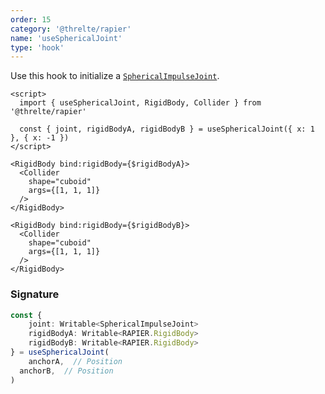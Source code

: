 ```yaml
---
order: 15
category: '@threlte/rapier'
name: 'useSphericalJoint'
type: 'hook'
---
```


Use this hook to initialize a [`SphericalImpulseJoint`](https://rapier.rs/docs/user_guides/javascript/joints#spherical-joint).

```svelte
<script>
  import { useSphericalJoint, RigidBody, Collider } from '@threlte/rapier'

  const { joint, rigidBodyA, rigidBodyB } = useSphericalJoint({ x: 1 }, { x: -1 })
</script>

<RigidBody bind:rigidBody={$rigidBodyA}>
  <Collider
    shape="cuboid"
    args={[1, 1, 1]}
  />
</RigidBody>

<RigidBody bind:rigidBody={$rigidBodyB}>
  <Collider
    shape="cuboid"
    args={[1, 1, 1]}
  />
</RigidBody>
```

### Signature

```ts
const {
	joint: Writable<SphericalImpulseJoint>
	rigidBodyA: Writable<RAPIER.RigidBody>
	rigidBodyB: Writable<RAPIER.RigidBody>
} = useSphericalJoint(
	anchorA,  // Position
  anchorB,  // Position
)
```
